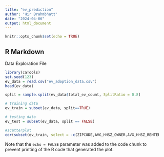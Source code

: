 ```yaml
---
title: "ev_prediction"
author: "Hir Brahmbhatt"
date: "2024-04-06"
output: html_document
---
```


```r
knitr::opts_chunk$set(echo = TRUE)
```

## R Markdown
Data Exploration File

```r
library(caTools)
set.seed(123)
ev_data = read.csv("ev_adoption_data.csv")
head(ev_data)

split = sample.split(ev_data$total_ev_count, SplitRatio = 0.8)

# training data
ev_train = subset(ev_data, split==TRUE)

# testing data
ev_test = subset(ev_data, split == FALSE)

#scatterplot
cor(subset(ev_train, select = -c(ZIPCODE,AVG_HHSZ_OWNER,AVG_HHSZ_RENTER,TP_SEX_RATIO, TP_MED_AGE,TP_18Y_OVR_SXRATIO, TP_65Y_OVR_SXRATIO) ))

```

Note that the `echo = FALSE` parameter was added to the code chunk to prevent printing of the R code that generated the plot.
